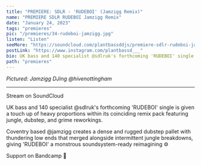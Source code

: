 ---
title: "PREMIERE: SDLR - 'RUDEBOI' (Jamzigg Remix)"
name: "PREMIERE SDLR RUDEBOI Jamzigg Remix"
date: "January 24, 2023"
tags: "premieres"
pic: "/premieres/34-rudeboi-jamzigg.jpg"
listen: "Listen"
seeMore: "https://soundcloud.com/plantbassddjs/premiere-sdlr-rudeboi-jamzigg-remix"
postLink: "https://www.instagram.com/plantbassd___"
bio: UK bass and 140 specialist @sdlruk's forthcoming 'RUDEBOI' single is given a touch up of heavy proportions
path: "premieres"
---

<Picture src="/premieres/34-rudeboi.jpg" alt="Jamzigg cover pic" size={1200} />
<p className="smallText">
  <i>Pictured: Jamzigg DJing @hivenottingham</i>
</p>

<hr />

Stream <HoverLink url="soundcloud.com/plantbassddjs/premiere-sdlr-rudeboi-jamzigg-remix" name="SDLR - RUDEBOI (Jamzigg Remix)" external inline /> on SoundCloud

UK bass and 140 specialist @sdlruk's forthcoming 'RUDEBOI' single is given a touch up of heavy proportions within its coinciding remix pack featuring jungle, dubstep, and grime reworkings.

Coventry based @jamzigg creates a dense and rugged dubstep pallet with thundering low ends that merged alongside intermittent jungle breakdowns, giving 'RUDEBOI' a monstrous soundsystem-ready reimagining ⚙️

Support <HoverLink url="sdlrprouk.bandcamp.com/" name="Jamzigg" external inline /> on Bandcamp 🌱
